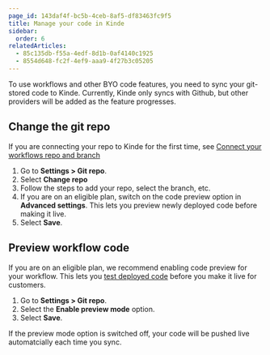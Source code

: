```yaml
---
page_id: 143daf4f-bc5b-4ceb-8af5-df83463fc9f5
title: Manage your code in Kinde
sidebar:
  order: 6
relatedArticles:
  - 85c135db-f55a-4edf-8d1b-0af4140c1925
  - 8554d648-fc2f-4ef9-aaa9-4f27b3c05205
---
```


To use workflows and other BYO code features, you need to sync your git-stored code to Kinde. Currently, Kinde only syncs with Github, but other providers will be added as the feature progresses.

## Change the git repo

If you are connecting your repo to Kinde for the first time, see [Connect your workflows repo and branch](/workflows/about-workflows/connect-repo-for-workflows/)

1. Go to **Settings > Git repo**.
2. Select **Change repo**
3. Follow the steps to add your repo, select the branch, etc.
4. If you are on an eligible plan, switch on the code preview option in **Advanced settings**. This lets you preview newly deployed code before making it live.
5. Select **Save**.

## Preview workflow code

If you are on an eligible plan, we recommend enabling code preview for your workflow. This lets you [test deployed code](/workflows/manage-workflows/test-workflows/) before you make it live for customers.

1. Go to **Settings > Git repo**.
2. Select the **Enable preview mode** option.
5. Select **Save**.

<Aside type="warning">

If the preview mode option is switched off, your code will be pushed live automatcially each time you sync.

</Aside>
